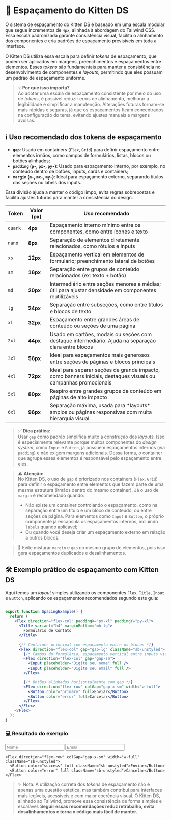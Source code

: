 
<Meta title="Design/Espaçamento" />

# 📏 Espaçamento do Kitten DS

O sistema de espaçamento do Kitten DS é baseado em uma escala modular que segue incrementos de `4px`, alinhada à abordagem do Tailwind CSS. Essa escala padronizada garante consistência visual, facilita o alinhamento dos componentes e cria padrões de espaçamento previsíveis em toda a interface.

O Kitten DS utiliza essa escala para definir *tokens* de espaçamento, que podem ser aplicados em margens, preenchimentos e espaçamentos entre elementos. Esses *tokens* são fundamentais para manter a consistência no desenvolvimento de componentes e *layouts*, permitindo que eles possuam um padrão de espaçamento uniforme.

> 💡 **Por que isso importa?**  
> Ao adotar uma escala de espaçamento consistente por meio do uso de *tokens*, é possível reduzir erros de alinhamento, melhorar a legibilidade e simplificar a manutenção. Alterações futuras tornam-se mais rápidas e seguras, já que os espaçamentos ficam concentrados na configuração do tema, evitando ajustes manuais e margens avulsas.

## ℹ️ Uso recomendado dos tokens de espaçamento

- **`gap`**: Usado em containers (`Flex`, `Grid`) para definir espaçamento entre elementos irmãos, como campos de formulários, listas, blocos ou botões alinhados;
- **`padding` (`p-`, `px-`, `py-`)**: Usado para espaçamento interno, por exemplo, no conteúdo dentro de botões, inputs, cards e containers;
- **`margin` (`m-`, `mx-`, `my-`)**: Ideal para espaçamento externo, separando títulos das seções ou labels dos inputs.

Essa divisão ajuda a manter o código limpo, evita regras sobrepostas e facilita ajustes futuros para manter a consistência do design.

<table>
  <thead>
    <tr>
      <th>Token</th>
      <th>Valor (px)</th>
      <th>Uso recomendado</th>
    </tr>
  </thead>
  <tbody>
    <tr>
      <td><code>quark</code></td>
      <td><strong>4px</strong></td>
      <td>Espaçamento interno mínimo entre os componentes, como entre ícones e texto</td>
    </tr>
    <tr>
      <td><code>nano</code></td>
      <td><strong>8px</strong></td>
      <td>Separação de elementos diretamente relacionados, como rótulos e inputs</td>
    </tr>
    <tr>
      <td><code>xs</code></td>
      <td><strong>12px</strong></td>
      <td>Espaçamento vertical em elementos de formulário; preenchimento lateral de botões</td>
    </tr>
    <tr>
      <td><code>sm</code></td>
      <td><strong>16px</strong></td>
      <td>Separação entre grupos de conteúdo relacionados (ex: texto + botão)</td>
    </tr>
    <tr>
      <td><code>md</code></td>
      <td><strong>20px</strong></td>
      <td>Intermediário entre seções menores e médias; útil para ajustar densidade em componentes reutilizáveis</td>
    </tr>
    <tr>
      <td><code>lg</code></td>
      <td><strong>24px</strong></td>
      <td>Separação entre subseções, como entre títulos e blocos de texto</td>
    </tr>
    <tr>
      <td><code>xl</code></td>
      <td><strong>32px</strong></td>
      <td>Espaçamento entre grandes áreas de conteúdo ou seções de uma página</td>
    </tr>
    <tr>
      <td><code>2xl</code></td>
      <td><strong>44px</strong></td>
      <td>Usado em cartões, modais ou seções com destaque intermediário. Ajuda na separação clara entre blocos</td>
    </tr>
    <tr>
      <td><code>3xl</code></td>
      <td><strong>56px</strong></td>
      <td>Ideal para espaçamentos mais generosos entre seções de páginas e blocos principais</td>
    </tr>
    <tr>
      <td><code>4xl</code></td>
      <td><strong>72px</strong></td>
      <td>Ideal para separar seções de grande impacto, como banners iniciais, destaques visuais ou campanhas promocionais</td>
    </tr>
    <tr>
      <td><code>5xl</code></td>
      <td><strong>80px</strong></td>
      <td>Respiro entre grandes grupos de conteúdo em páginas de alto impacto</td>
    </tr>
    <tr>
      <td><code>6xl</code></td>
      <td><strong>96px</strong></td>
      <td>Separação máxima, usada para *layouts* amplos ou páginas responsivas com muita hierarquia visual</td>
    </tr>
  </tbody>
</table>

> ✅ **Dica prática:**  
> Usar `gap` como padrão simplifica muito a construção dos *layouts*. Isso é especialmente relevante porque muitos componentes do *design system*, como `Input` e `Button`, já possuem espaçamentos internos (via `padding`) e não exigem margens adicionais. Dessa forma, o container que agrupa esses elementos é responsável pelo espaçamento entre eles.

> ⚠️ **Atenção:**  
> No Kitten DS, o uso de `gap` é priorizado nos containers (`Flex`, `Grid`) para definir o espaçamento entre elementos que fazem parte de uma mesma estrutura (irmãos dentro do mesmo container). Já o uso de `margin` é recomendado quando:
> - Não existe um container controlando o espaçamento, como na separação entre um título e um bloco de conteúdo, ou entre seções da página. Para elementos como `Input` e `Button`, o próprio componente já encapsula os espaçamentos internos, incluindo `labels` quando aplicável;
> - Ou quando você deseja criar um espaçamento externo em relação a outros blocos.

> 🚫 Evite misturar `margin` e `gap` no mesmo grupo de elementos, pois isso gera espaçamentos duplicados e desalinhamentos.

## 🛠️ Exemplo prático de espaçamento com Kitten DS

Aqui temos um *layout* simples utilizando os componentes `Flex`, `Title`, `Input` e `Button`, aplicando os espaçamentos recomendados segundo este guia:

```jsx live

export function SpacingExample() {
  return (
    <Flex direction="flex-col" paddingX="px-xl" paddingY="py-xl">
      <Title variant="h4" marginBottom="mb-lg">
        Formulário de Contato
      </Title>

      {/* Container principal com espaçamento entre os blocos */}
      <Flex direction="flex-col" gap="gap-lg" className="sb-unstyled">
        {/* Campos do formulário, espaçamento vertical entre inputs via gap */}
        <Flex direction="flex-col" gap="gap-sm">
          <Input placeholder="Digite seu nome" full />
          <Input placeholder="Digite seu email" full />
        </Flex>

        {/* Botões alinhados horizontalmente com gap */}
        <Flex direction="flex-row" colGap="gap-x-sm" width="w-full">
          <Button color="primary" full>Enviar</Button>
          <Button color="error" full>Cancelar</Button>
        </Flex>
      </Flex>
    </Flex>
  );
}
```

### 💻 Resultado do exemplo

<Flex direction="flex-col" paddingX="px-xl" paddingY="py-xl" className="sb-unstyled max-w-92">
  <Title variant="h4" marginBottom="mb-lg" className="sb-unstyled">Formulário de Contato</Title>
  
  <Flex direction="flex-col" gap="gap-lg" className="sb-unstyled">
    <Flex direction="flex-col" gap="gap-sm" width="w-full" className="sb-unstyled">
      <input type="text" placeholder="Nome" className="w-full p-xs border rounded flex-1 sb-unstyled" />
      <input type="email" placeholder="Email" className="w-full p-xs border rounded flex-1 sb-unstyled" />
    </Flex>

    <Flex direction="flex-row" colGap="gap-x-sm" width="w-full" className="sb-unstyled">
      <Button color="success" full className="sb-unstyled">Enviar</Button>
      <Button color="error" full className="sb-unstyled">Cancelar</Button>
    </Flex>
  </Flex>
</Flex>

> ✨ Nota: A utilização correta dos *tokens* de espaçamento não é apenas uma questão estética, mas também contribui para interfaces mais legíveis, acessíveis e com maior coerência visual. O Kitten DS, alinhado ao Tailwind, promove essa consistência de forma simples e escalável.
> **Seguir essas recomendações reduz retrabalho, evita desalinhamentos e torna o código mais fácil de manter.**